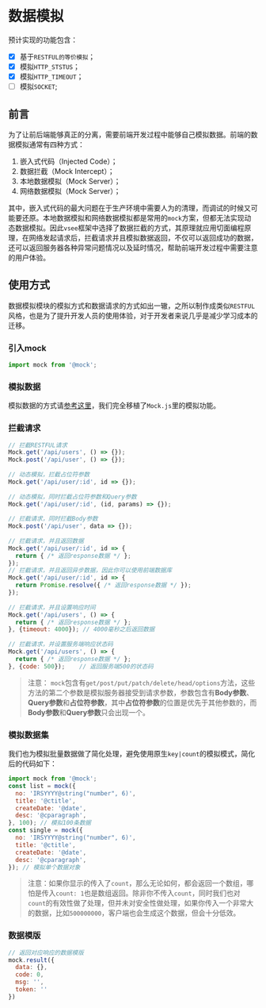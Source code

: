 
<Meta title="框架|核心（Core）/数据模拟（mock）" />

# 数据模拟

预计实现的功能包含：

- [x] 基于`RESTFUL的等价模拟`；
- [x] 模拟`HTTP_STSTUS`；
- [x] 模拟`HTTP_TIMEOUT`；
- [ ] 模拟`SOCKET`;

## 前言

为了让前后端能够真正的分离，需要前端开发过程中能够自己模拟数据。前端的数据模拟通常有四种方式：

1. 嵌入式代码（Injected Code）；
2. 数据拦截（Mock Intercept）；
3. 本地数据模拟（Mock Server）；
4. 网络数据模拟（Mock Server）；

其中，嵌入式代码的最大问题在于生产环境中需要人为的清理，而调试的时候又可能要还原。本地数据模拟和网络数据模拟都是常用的`mock`方案，但都无法实现动态数据模拟。因此`vsee`框架中选择了数据拦截的方式，其原理就应用切面编程原理，在网络发起请求后，拦截请求并且模拟数据返回，不仅可以返回成功的数据，还可以返回服务器各种异常问题情况以及延时情况，帮助前端开发过程中需要注意的用户体验。

## 使用方式

数据模拟模块的模拟方式和数据请求的方式如出一辙，之所以制作成类似`RESTFUL`风格，也是为了提升开发人员的使用体验，对于开发者来说几乎是减少学习成本的迁移。

### 引入mock

```javascript
import mock from '@mock';
```

### 模拟数据

模拟数据的方式请[参考这里](http://mockjs.com/examples.html)，我们完全移植了`Mock.js`里的模拟功能。

### 拦截请求

```javascript
// 拦截RESTFUL请求
Mock.get('/api/users', () => {});
Mock.post('/api/user', () => {});
 
// 动态模拟，拦截占位符参数
Mock.get('/api/user/:id', id => {});
 
// 动态模拟，同时拦截占位符参数和Query参数
Mock.get('/api/user/:id', (id, params) => {});
 
// 拦截请求，同时拦截Body参数
Mock.post('/api/user', data => {});
 
// 拦截请求，并且返回数据
Mock.get('/api/user/:id', id => {
  return { /* 返回response数据 */ };
});
// 拦截请求，并且返回异步数据，因此你可以使用前端数据库
Mock.get('/api/user/:id', id => {
  return Promise.resolve({ /* 返回response数据 */ });
});
 
// 拦截请求，并且设置响应时间
Mock.get('/api/users', () => {
  return { /* 返回response数据 */ };
}, {timeout: 4000}); // 4000毫秒之后返回数据
 
// 拦截请求，并设置服务端响应状态码
Mock.get('/api/users', () => {
  return { /* 返回response数据 */ };
}, {code: 500});	// 返回服务端500的状态码
```

> 注意： `mock`包含有`get/post/put/patch/delete/head/options`方法，这些方法的第二个参数是模拟服务器接受到请求参数，参数包含有**Body参数**、**Query参数**和**占位符参数**，其中**占位符参数**的位置是优先于其他参数的，而**Body参数**和**Query参数**只会出现一个。

### 模拟数据集

我们也为模拟批量数据做了简化处理，避免使用原生`key|count`的模拟模式，简化后的代码如下：

```javascript
import mock from '@mock';
const list = mock({
  no: 'IRSYYYY@string("number", 6)',
  title: '@ctitle',
  createDate: '@date',
  desc: '@cparagraph',
}, 100); // 模拟100条数据
const single = mock({
  no: 'IRSYYYY@string("number", 6)',
  title: '@ctitle',
  createDate: '@date',
  desc: '@cparagraph',
}); // 模拟单个数据对象
```

> 注意：如果你显示的传入了`count`，那么无论如何，都会返回一个数组，哪怕是传入`count: 1`也是数组返回。除非你不传入`count`，同时我们也对`count`的有效性做了处理，但并未对安全性做处理，如果你传入一个非常大的数据，比如`500000000`，客户端也会生成这个数据，但会十分低效。

### 数据模版

```javascript
// 返回对应响应的数据模版
mock.result({
  data: {},
  code: 0,
  msg: '',
  token: ''
})
```
